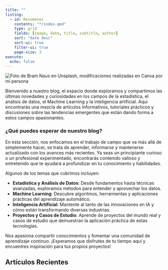 ```yaml
---
title: ""
listing:
  - id: Resumenes
    contents: "*/index.qmd"
    type: grid
    fields: [image, date, title, subtitle, author]
    sort: "date desc"
    sort-ui: true
    filter-ui: true
    page-size: 3
execute:
  echo: false
---
```


<img src="7.png" alt="Foto de Bram Naus en Unsplash, modificaciones realizadas en Canva por mi persona" style="max-width:100%;height:auto;">


Bienvenido a nuestro blog, el espacio donde exploramos y compartimos las últimas novedades y curiosidades en los campos de la estadística, el análisis de datos, el Machine Learning y la inteligencia artificial. Aquí encontrarás una mezcla de artículos informativos, tutoriales prácticos y discusiones sobre las tendencias emergentes que están dando forma a estos campos apasionantes.

### ¿Qué puedes esperar de nuestro blog?

En esta sección, nos enfocamos en el trabajo de campo que va más allá de simplemente hacer, se trata de aprender, informarse y mantenerse actualizado con los avances más recientes. Ya seas un principiante curioso o un profesional experimentado, encontrarás contenido valioso y entretenido que te ayudará a profundizar en tu conocimiento y habilidades.

Algunos de los temas que cubrimos incluyen:

- **Estadística y Análisis de Datos**: Desde fundamentos hasta técnicas avanzadas, exploramos métodos para entender y aprovechar los datos.
- **Machine Learning**: Descubre algoritmos, herramientas y aplicaciones prácticas del aprendizaje automático.
- **Inteligencia Artificial**: Mantente al tanto de las innovaciones en IA y cómo están transformando diversas industrias.
- **Proyectos y Casos de Estudio**: Aprende de proyectos del mundo real y casos de estudio que demuestran la aplicación práctica de estas tecnologías.

Nos apasiona compartir conocimientos y fomentar una comunidad de aprendizaje continuo. ¡Esperamos que disfrutes de tu tiempo aquí y encuentres inspiración para tus propios proyectos!

## Artículos Recientes 